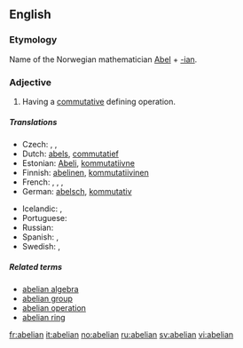 {{wikipedia|abelian}}
{{also|Abelian}}
==English==

===Etymology===
Name of the Norwegian mathematician [[w:Niels Henrik Abel|Abel]] + [[-ian]].

===Adjective===
{{en-adj|-}}

# {{mathematics}} Having a [[commutative]] defining operation.

=====Translations=====

{{trans-top|math: of a group}}
* Czech: {{t-|cs|Abelova|f}}, {{t-|cs|abelovská|f}}, {{t-|cs|komutativní}}
* Dutch: [[abels]], [[commutatief]]
* Estonian: [[Abeli]], [[kommutatiivne]]
* Finnish: [[abelinen]], [[kommutatiivinen]]
* French: {{t+|fr|abélien|m}}, {{t+|fr|abélienne|f}}, {{t+|fr|commutatif|m}}, {{t+|fr|commutative|f}}
* German: [[abelsch]], [[kommutativ]]
{{trans-mid}}
* Icelandic: {{t|is|Abel-|m}}, {{t|is|abelskur|m}}
* Portuguese: {{t-|pt|abeliano}}
* Russian: {{t+|ru|абелев}}
* Spanish: {{t-|es|abeliano}}, {{t|es|conmutativo}}
* Swedish: {{t+|sv|abelsk}}, {{t+|sv|kommutativ}}
{{trans-bottom}}

=====Related terms=====
* [[abelian algebra]]
* [[abelian group]]
* [[abelian operation]] <!-- less widely attested -->
* [[abelian ring]]

[[fr:abelian]]
[[it:abelian]]
[[no:abelian]]
[[ru:abelian]]
[[sv:abelian]]
[[vi:abelian]]